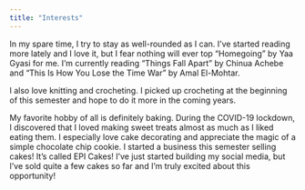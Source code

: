 ---
title: "Interests"
---

In my spare time, I try to stay as well-rounded as I can. I've started reading more lately and I love it, but I fear nothing will ever top "Homegoing" by Yaa Gyasi for me. I'm currently reading "Things Fall Apart" by Chinua Achebe and "This Is How You Lose the Time War" by Amal El-Mohtar.

I also love knitting and crocheting. I picked up crocheting at the beginning of this semester and hope to do it more in the coming years.

My favorite hobby of all is definitely baking. During the COVID-19 lockdown, I discovered that I loved making sweet treats almost as much as I liked eating them. I especially love cake decorating and appreciate the magic of a simple chocolate chip cookie. I started a business this semester selling cakes! It's called EPI Cakes! I've just started building my social media, but I've sold quite a few cakes so far and I'm truly excited about this opportunity!
